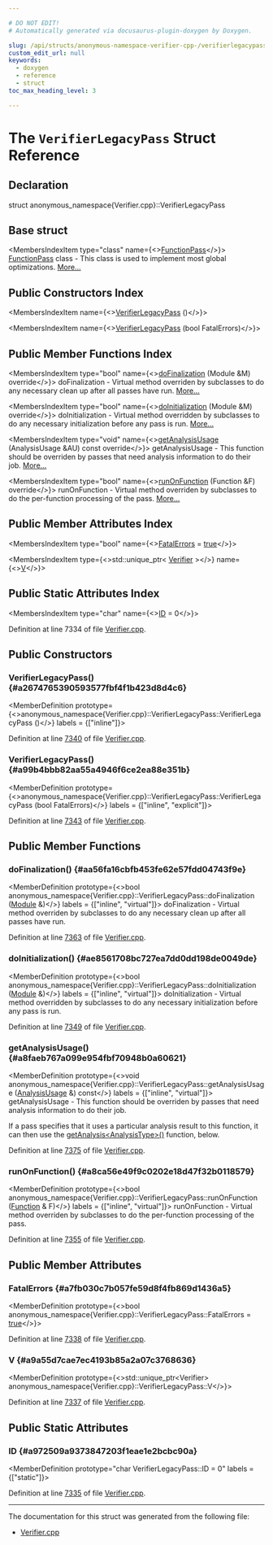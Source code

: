 ```yaml
---

# DO NOT EDIT!
# Automatically generated via docusaurus-plugin-doxygen by Doxygen.

slug: /api/structs/anonymous-namespace-verifier-cpp-/verifierlegacypass
custom_edit_url: null
keywords:
  - doxygen
  - reference
  - struct
toc_max_heading_level: 3

---
```





# The `VerifierLegacyPass` Struct Reference

<DoxygenPage pluginConfig={pluginConfig}>



## Declaration

<CodeBlock>struct anonymous_namespace{Verifier.cpp}::VerifierLegacyPass</CodeBlock>

## Base struct

<MembersIndex>

<MembersIndexItem
  type="class"
  name={<><a href="/docs/api/classes/llvm/functionpass">FunctionPass</a></>}>
<a href="/docs/api/classes/llvm/functionpass">FunctionPass</a> class - This class is used to implement most global optimizations. <a href="/docs/api/classes/llvm/functionpass/#details">More...</a>
</MembersIndexItem>

</MembersIndex>

## Public Constructors Index

<MembersIndex>

<MembersIndexItem
  name={<><a href="#a2674765390593577fbf4f1b423d8d4c6">VerifierLegacyPass</a> ()</>}>
</MembersIndexItem>

<MembersIndexItem
  name={<><a href="#a99b4bbb82aa55a4946f6ce2ea88e351b">VerifierLegacyPass</a> (bool FatalErrors)</>}>
</MembersIndexItem>

</MembersIndex>

## Public Member Functions Index

<MembersIndex>

<MembersIndexItem
  type="bool"
  name={<><a href="#aa56fa16cbfb453fe62e57fdd04743f9e">doFinalization</a> (Module &amp;M) override</>}>
doFinalization - Virtual method overriden by subclasses to do any necessary clean up after all passes have run. <a href="#aa56fa16cbfb453fe62e57fdd04743f9e">More...</a>
</MembersIndexItem>

<MembersIndexItem
  type="bool"
  name={<><a href="#ae8561708bc727ea7dd0dd198de0049de">doInitialization</a> (Module &amp;M) override</>}>
doInitialization - Virtual method overridden by subclasses to do any necessary initialization before any pass is run. <a href="#ae8561708bc727ea7dd0dd198de0049de">More...</a>
</MembersIndexItem>

<MembersIndexItem
  type="void"
  name={<><a href="#a8faeb767a099e954fbf70948b0a60621">getAnalysisUsage</a> (AnalysisUsage &amp;AU) const override</>}>
getAnalysisUsage - This function should be overriden by passes that need analysis information to do their job. <a href="#a8faeb767a099e954fbf70948b0a60621">More...</a>
</MembersIndexItem>

<MembersIndexItem
  type="bool"
  name={<><a href="#a8ca56e49f9c0202e18d47f32b0118579">runOnFunction</a> (Function &amp;F) override</>}>
runOnFunction - Virtual method overriden by subclasses to do the per-function processing of the pass. <a href="#a8ca56e49f9c0202e18d47f32b0118579">More...</a>
</MembersIndexItem>

</MembersIndex>

## Public Member Attributes Index

<MembersIndex>

<MembersIndexItem
  type="bool"
  name={<><a href="#a7fb030c7b057fe59d8f4fb869d1436a5">FatalErrors</a> = <a href="/docs/api/files/lib/lib/analysis/basicaliasanalysis-cpp/#af6d5cafbdfc5313e65d990120021a3ec">true</a></>}>
</MembersIndexItem>

<MembersIndexItem
  type={<>std::unique&#95;ptr&lt; <a href="/docs/api/classes/anonymous-namespace-verifier-cpp-/verifier">Verifier</a> &gt;</>}
  name={<><a href="#a9a55d7cae7ec4193b85a2a07c3768636">V</a></>}>
</MembersIndexItem>

</MembersIndex>

## Public Static Attributes Index

<MembersIndex>

<MembersIndexItem
  type="char"
  name={<><a href="#a972509a9373847203f1eae1e2bcbc90a">ID</a> = 0</>}>
</MembersIndexItem>

</MembersIndex>


Definition at line 7334 of file <a href="/docs/api/files/lib/lib/ir/verifier-cpp">Verifier.cpp</a>.

<SectionDefinition>

## Public Constructors

### VerifierLegacyPass() {#a2674765390593577fbf4f1b423d8d4c6}

<MemberDefinition
  prototype={<>anonymous&#95;namespace&#123;Verifier.cpp&#125;::VerifierLegacyPass::VerifierLegacyPass ()</>}
  labels = {["inline"]}>

Definition at line <a href="/docs/api/files/lib/lib/ir/verifier-cpp/#l07340">7340</a> of file <a href="/docs/api/files/lib/lib/ir/verifier-cpp">Verifier.cpp</a>.
</MemberDefinition>

### VerifierLegacyPass() {#a99b4bbb82aa55a4946f6ce2ea88e351b}

<MemberDefinition
  prototype={<>anonymous&#95;namespace&#123;Verifier.cpp&#125;::VerifierLegacyPass::VerifierLegacyPass (bool FatalErrors)</>}
  labels = {["inline", "explicit"]}>

Definition at line <a href="/docs/api/files/lib/lib/ir/verifier-cpp/#l07343">7343</a> of file <a href="/docs/api/files/lib/lib/ir/verifier-cpp">Verifier.cpp</a>.
</MemberDefinition>

</SectionDefinition>

<SectionDefinition>

## Public Member Functions

### doFinalization() {#aa56fa16cbfb453fe62e57fdd04743f9e}

<MemberDefinition
  prototype={<>bool anonymous&#95;namespace&#123;Verifier.cpp&#125;::VerifierLegacyPass::doFinalization (<a href="/docs/api/classes/llvm/module">Module</a> &amp;)</>}
  labels = {["inline", "virtual"]}>
doFinalization - Virtual method overriden by subclasses to do any necessary clean up after all passes have run.

Definition at line <a href="/docs/api/files/lib/lib/ir/verifier-cpp/#l07363">7363</a> of file <a href="/docs/api/files/lib/lib/ir/verifier-cpp">Verifier.cpp</a>.
</MemberDefinition>

### doInitialization() {#ae8561708bc727ea7dd0dd198de0049de}

<MemberDefinition
  prototype={<>bool anonymous&#95;namespace&#123;Verifier.cpp&#125;::VerifierLegacyPass::doInitialization (<a href="/docs/api/classes/llvm/module">Module</a> &amp;)</>}
  labels = {["inline", "virtual"]}>
doInitialization - Virtual method overridden by subclasses to do any necessary initialization before any pass is run.

Definition at line <a href="/docs/api/files/lib/lib/ir/verifier-cpp/#l07349">7349</a> of file <a href="/docs/api/files/lib/lib/ir/verifier-cpp">Verifier.cpp</a>.
</MemberDefinition>

### getAnalysisUsage() {#a8faeb767a099e954fbf70948b0a60621}

<MemberDefinition
  prototype={<>void anonymous&#95;namespace&#123;Verifier.cpp&#125;::VerifierLegacyPass::getAnalysisUsage (<a href="/docs/api/classes/llvm/analysisusage">AnalysisUsage</a> &amp;) const</>}
  labels = {["inline", "virtual"]}>
getAnalysisUsage - This function should be overriden by passes that need analysis information to do their job.

If a pass specifies that it uses a particular analysis result to this function, it can then use the <a href="/docs/api/classes/llvm/pass/#a4863e5e463fb79955269fbf7fbf52b80">getAnalysis&lt;AnalysisType&gt;()</a> function, below.

Definition at line <a href="/docs/api/files/lib/lib/ir/verifier-cpp/#l07375">7375</a> of file <a href="/docs/api/files/lib/lib/ir/verifier-cpp">Verifier.cpp</a>.
</MemberDefinition>

### runOnFunction() {#a8ca56e49f9c0202e18d47f32b0118579}

<MemberDefinition
  prototype={<>bool anonymous&#95;namespace&#123;Verifier.cpp&#125;::VerifierLegacyPass::runOnFunction (<a href="/docs/api/classes/llvm/function">Function</a> &amp; F)</>}
  labels = {["inline", "virtual"]}>
runOnFunction - Virtual method overriden by subclasses to do the per-function processing of the pass.

Definition at line <a href="/docs/api/files/lib/lib/ir/verifier-cpp/#l07355">7355</a> of file <a href="/docs/api/files/lib/lib/ir/verifier-cpp">Verifier.cpp</a>.
</MemberDefinition>

</SectionDefinition>

<SectionDefinition>

## Public Member Attributes

### FatalErrors {#a7fb030c7b057fe59d8f4fb869d1436a5}

<MemberDefinition
  prototype={<>bool anonymous&#95;namespace&#123;Verifier.cpp&#125;::VerifierLegacyPass::FatalErrors = <a href="/docs/api/files/lib/lib/analysis/basicaliasanalysis-cpp/#af6d5cafbdfc5313e65d990120021a3ec">true</a></>}>

Definition at line <a href="/docs/api/files/lib/lib/ir/verifier-cpp/#l07338">7338</a> of file <a href="/docs/api/files/lib/lib/ir/verifier-cpp">Verifier.cpp</a>.
</MemberDefinition>

### V {#a9a55d7cae7ec4193b85a2a07c3768636}

<MemberDefinition
  prototype={<>std::unique&#95;ptr&lt;Verifier&gt; anonymous&#95;namespace&#123;Verifier.cpp&#125;::VerifierLegacyPass::V</>}>

Definition at line <a href="/docs/api/files/lib/lib/ir/verifier-cpp/#l07337">7337</a> of file <a href="/docs/api/files/lib/lib/ir/verifier-cpp">Verifier.cpp</a>.
</MemberDefinition>

</SectionDefinition>

<SectionDefinition>

## Public Static Attributes

### ID {#a972509a9373847203f1eae1e2bcbc90a}

<MemberDefinition
  prototype="char VerifierLegacyPass::ID = 0"
  labels = {["static"]}>

Definition at line <a href="/docs/api/files/lib/lib/ir/verifier-cpp/#l07335">7335</a> of file <a href="/docs/api/files/lib/lib/ir/verifier-cpp">Verifier.cpp</a>.
</MemberDefinition>

</SectionDefinition>

<hr/>

The documentation for this struct was generated from the following file:

<ul>
<li><a href="/docs/api/files/lib/lib/ir/verifier-cpp">Verifier.cpp</a></li>
</ul>

</DoxygenPage>
